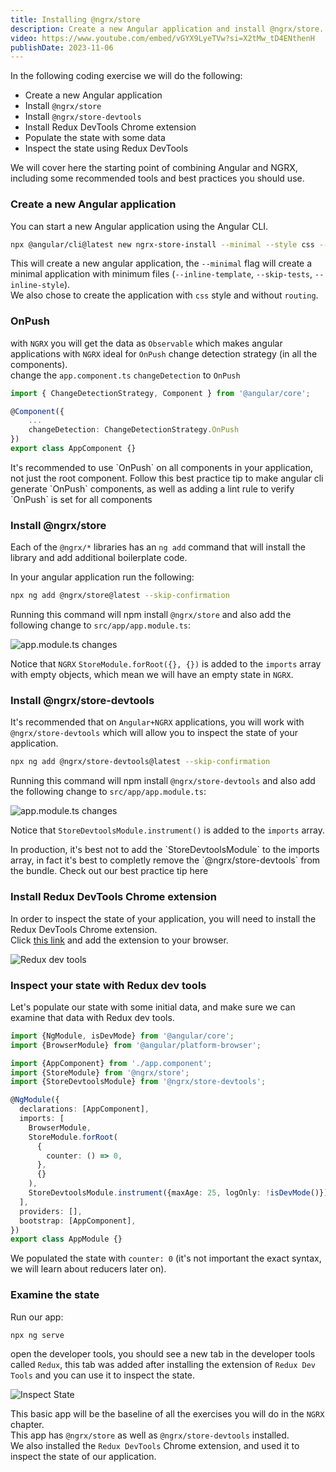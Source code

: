 ```yaml
---
title: Installing @ngrx/store
description: Create a new Angular application and install @ngrx/store.
video: https://www.youtube.com/embed/vGYX9LyeTVw?si=X2tMw_tD4ENthenH
publishDate: 2023-11-06
---
```


In the following coding exercise we will do the following:

-   Create a new Angular application
-   Install `@ngrx/store`
-   Install `@ngrx/store-devtools`
-   Install Redux DevTools Chrome extension
-   Populate the state with some data
-   Inspect the state using Redux DevTools

We will cover here the starting point of combining Angular and NGRX, including some recommended tools and best practices you should use.

<Steps>

### Create a new Angular application

You can start a new Angular application using the Angular CLI.

```bash
npx @angular/cli@latest new ngrx-store-install --minimal --style css --routing false
```

This will create a new angular application, the `--minimal` flag will create a minimal application with minimum files (`--inline-template`, `--skip-tests`, `--inline-style`).\
We also chose to create the application with `css` style and without `routing`.

### OnPush

with `NGRX` you will get the data as `Observable` which makes angular applications with `NGRX` ideal for `OnPush` change detection strategy (in all the components).\
change the `app.component.ts` `changeDetection` to `OnPush`

```typescript title="src/app/app.component.ts"
import { ChangeDetectionStrategy, Component } from '@angular/core';

@Component({
	...
	changeDetection: ChangeDetectionStrategy.OnPush
})
export class AppComponent {}
```

<Callout className="my-8 bg-green/5" title="Best Practice Tip">
It's recommended to use `OnPush` on all components in your application, not just the root component.  
Follow <Link className="text-green/80 underline" href="/en/course/angular/best-practices/onpush">this</Link> best practice tip to make angular cli generate `OnPush` components, as well as adding a lint rule to verify `OnPush` is set for all components
</Callout>

### Install @ngrx/store

Each of the `@ngrx/*` libraries has an `ng add` command that will install the library and add additional boilerplate code.

In your angular application run the following:

```bash
npx ng add @ngrx/store@latest --skip-confirmation
```

Running this command will npm install `@ngrx/store` and also add the following change to `src/app/app.module.ts`:

![app.module.ts changes](https://github.com/ywarezk/academeez/blob/main/content/en/course/angular/ngrx/installing-ngrx-store/ng-add-store-change.png?raw=true)

Notice that `NGRX` `StoreModule.forRoot({}, {})` is added to the `imports` array with empty objects, which mean we will have an empty state in `NGRX`.

### Install @ngrx/store-devtools

It's recommended that on `Angular+NGRX` applications, you will work with `@ngrx/store-devtools` which will allow you to inspect the state of your application.

```bash
npx ng add @ngrx/store-devtools@latest --skip-confirmation
```

Running this command will npm install `@ngrx/store-devtools` and also add the following change to `src/app/app.module.ts`:

![app.module.ts changes](https://github.com/ywarezk/academeez/blob/main/content/en/course/angular/ngrx/installing-ngrx-store/ng-add-devtools-change2.png?raw=true)

Notice that `StoreDevtoolsModule.instrument()` is added to the `imports` array.

<Callout className="my-8 bg-green/5" title="Best Practice Tip">
In production, it's best not to add the `StoreDevtoolsModule` to the imports array, in fact it's best to completly remove the `@ngrx/store-devtools` from the bundle.  
Check out our best practice tip <Link className="text-green/80 underline" href="/en/course/angular/ngrx/best-practices/store-devtools-production">here</Link>
</Callout>
	
### Install Redux DevTools Chrome extension

In order to inspect the state of your application, you will need to install the Redux DevTools Chrome extension.\
Click [this link](https://chrome.google.com/webstore/detail/redux-devtools/lmhkpmbekcpmknklioeibfkpmmfibljd) and add the extension to your browser.

![Redux dev tools](https://github.com/ywarezk/academeez/blob/main/content/en/course/angular/ngrx/installing-ngrx-store/redux-devtools.gif?raw=true)

### Inspect your state with Redux dev tools

Let's populate our state with some initial data, and make sure we can examine that data with Redux dev tools.

```typescript title="src/app/app.module.ts"
import {NgModule, isDevMode} from '@angular/core';
import {BrowserModule} from '@angular/platform-browser';

import {AppComponent} from './app.component';
import {StoreModule} from '@ngrx/store';
import {StoreDevtoolsModule} from '@ngrx/store-devtools';

@NgModule({
  declarations: [AppComponent],
  imports: [
    BrowserModule,
    StoreModule.forRoot(
      {
        counter: () => 0,
      },
      {}
    ),
    StoreDevtoolsModule.instrument({maxAge: 25, logOnly: !isDevMode()}),
  ],
  providers: [],
  bootstrap: [AppComponent],
})
export class AppModule {}
```

We populated the state with `counter: 0` (it's not important the exact syntax, we will learn about reducers later on).

### Examine the state

Run our app: 

```bash
npx ng serve
```

open the developer tools, you should see a new tab in the developer tools called `Redux`, this tab was added after installing the extension of `Redux Dev Tools` and you can use it to inspect the state.  

![Inspect State](https://github.com/ywarezk/academeez/blob/main/content/en/course/angular/ngrx/installing-ngrx-store/examine-state.gif?raw=true)

</Steps>

This basic app will be the baseline of all the exercises you will do in the `NGRX` chapter.\
This app has `@ngrx/store` as well as `@ngrx/store-devtools` installed.\
We also installed the `Redux DevTools` Chrome extension, and used it to inspect the state of our application.

